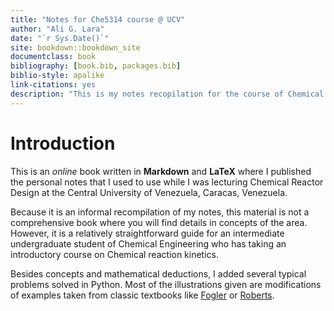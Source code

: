 ```yaml
--- 
title: "Notes for Che5314 course @ UCV"
author: "Ali G. Lara"
date: "`r Sys.Date()`"
site: bookdown::bookdown_site
documentclass: book
bibliography: [book.bib, packages.bib]
biblio-style: apalike
link-citations: yes
description: "This is my notes recopilation for the course of Chemical Reaction design at Central University of Venezuela."
---
```


# Introduction {-}

This is an _online_ book written in **Markdown** and **LaTeX** where I published the personal notes that I used to use while I was lecturing Chemical Reactor Design at the Central University of Venezuela, Caracas, Venezuela.

Because it is an informal recompilation of my notes, this material is not a comprehensive book where you will find details in concepts of the area. However, it is a relatively straightforward guide for an intermediate undergraduate student of Chemical Engineering who has taking an introductory course on Chemical reaction kinetics.

Besides concepts and mathematical deductions, I added several typical problems solved in Python. Most of the illustrations given are modifications of examples taken from classic textbooks like [Fogler](https://www.google.com/books/edition/Essentials_of_Chemical_Reaction_Engineer/eyGKAwAAQBAJ?hl=en&gbpv=0) or [Roberts](https://www.google.com/books/edition/Chemical_Reactions_and_Chemical_Reactors/8jBuDwAAQBAJ?hl=en&gbpv=0).

